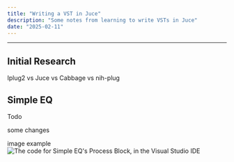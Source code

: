 ```yaml
---
title: "Writing a VST in Juce"
description: "Some notes from learning to write VSTs in Juce"
date: "2025-02-11"
---
```



---

## Initial Research

Iplug2 vs Juce vs Cabbage vs nih-plug

## Simple EQ

Todo


some changes

image example
![The code for Simple EQ's Process Block, in the Visual Studio IDE](process_block.png)